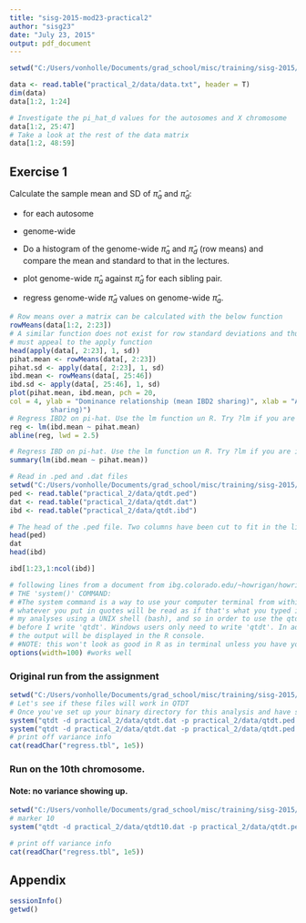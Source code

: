 ```yaml
---
title: "sisg-2015-mod23-practical2"
author: "sisg23"
date: "July 23, 2015"
output: pdf_document
---
```


```r
setwd("C:/Users/vonholle/Documents/grad_school/misc/training/sisg-2015/module23/sisg-2015-module23") # Windows

data <- read.table("practical_2/data/data.txt", header = T)
dim(data)
data[1:2, 1:24]

# Investigate the pi_hat_d values for the autosomes and X chromosome
data[1:2, 25:47]
# Take a look at the rest of the data matrix
data[1:2, 48:59]

```

## Exercise 1
Calculate the sample mean and SD of $\hat\pi_a$ and $\hat\pi_d$:

* for each autosome

* genome-wide

* Do a histogram of the genome-wide $\hat\pi_a$ and $\hat\pi_d$ (row means) and compare the mean and standard to that in the lectures.

* plot genome-wide $\hat\pi_a$ against $\hat\pi_d$ for each sibling pair.

* regress genome-wide $\hat\pi_d$ values on genome-wide $\hat\pi_a$.

```r
# Row means over a matrix can be calculated with the below function
rowMeans(data[1:2, 2:23])
# A similar function does not exist for row standard deviations and thus we
# must appeal to the apply function
head(apply(data[, 2:23], 1, sd))
pihat.mean <- rowMeans(data[, 2:23])
pihat.sd <- apply(data[, 2:23], 1, sd)
ibd.mean <- rowMeans(data[, 25:46])
ibd.sd <- apply(data[, 25:46], 1, sd)
plot(pihat.mean, ibd.mean, pch = 20,
col = 4, ylab = "Dominance relationship (mean IBD2 sharing)", xlab = "Additive relationship (mean IBD
          sharing)")
# Regress IBD2 on pi-hat. Use the lm function un R. Try ?lm if you are interested
reg <- lm(ibd.mean ~ pihat.mean)
abline(reg, lwd = 2.5)

# Regress IBD on pi-hat. Use the lm function un R. Try ?lm if you are interested
summary(lm(ibd.mean ~ pihat.mean))

```


```r
# Read in .ped and .dat files
setwd("C:/Users/vonholle/Documents/grad_school/misc/training/sisg-2015/module23/sisg-2015-module23") # Windows
ped <- read.table("practical_2/data/qtdt.ped")
dat <- read.table("practical_2/data/qtdt.dat")
ibd <- read.table("practical_2/data/qtdt.ibd")

# The head of the .ped file. Two columns have been cut to fit in the listing
head(ped)
dat
head(ibd)

ibd[1:23,1:ncol(ibd)]

```


```r
# following lines from a document from ibg.colorado.edu/~howrigan/howrigan/.../Howrigan_WCPG_2010.pdf
# THE 'system()' COMMAND:
# #The system command is a way to use your computer terminal from within R. Within the system() function,
# whatever you put in quotes will be read as if that's what you typed in your terminal window. I'm doing all
# my analyses using a UNIX shell (bash), and so in order to use the qtdt program, I have to put a './'
# before I write 'qtdt'. Windows users only need to write 'qtdt'. In addition, I use 'intern=TRUE' so that
# the output will be displayed in the R console.
# #NOTE: this won't look as good in R as in terminal unless you have your width setup accordingly
options(width=100) #works well
```

### Original run from the assignment

```r
setwd("C:/Users/vonholle/Documents/grad_school/misc/training/sisg-2015/module23/sisg-2015-module23") # Windows
# Let's see if these files will work in QTDT
# Once you've set up your binary directory for this analysis and have set R to that directory, do this:
system("qtdt -d practical_2/data/qtdt.dat -p practical_2/data/qtdt.ped -a- -we- -veg-", intern=TRUE)
system("qtdt -d practical_2/data/qtdt.dat -p practical_2/data/qtdt.ped -i practical_2/data/qtdt.ibd -a- -weg -vega", intern = T)
# print off variance info
cat(readChar("regress.tbl", 1e5))
```

### Run on the 10th chromosome.
#### Note: no variance showing up.
```r
setwd("C:/Users/vonholle/Documents/grad_school/misc/training/sisg-2015/module23/sisg-2015-module23") # Windows
# marker 10
system("qtdt -d practical_2/data/qtdt10.dat -p practical_2/data/qtdt.ped -i practical_2/data/qtdt.ibd -a- -weg- -vega", intern = T)

# print off variance info
cat(readChar("regress.tbl", 1e5))
```


## Appendix
```r
sessionInfo()
getwd()
```

